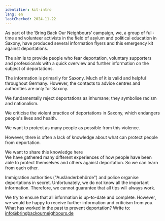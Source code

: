 ```yaml
---
identifier: kit-intro
lang: en
lastChecked: 2024-11-22
---
```


As part of the ‘Bring Back Our Neighbours’ campaign, we, a group of full-time and volunteer activists in the field of asylum and political education in Saxony, have produced several information flyers and this emergency kit against deportations.

The aim is to provide people who fear deportation, voluntary supporters and professionals with a quick overview and further information on the subject of deportations.

The information is primarily for Saxony. Much of it is valid and helpful throughout Germany. However, the contacts to advice centres and authorities are only for Saxony.

We fundamentally reject deportations as inhumane; they symbolise racism and nationalism.

We criticise the violent practice of deportations in Saxony, which endangers people's lives and health.

We want to protect as many people as possible from this violence.

However, there is often a lack of knowledge about what can protect people from deportation.

We want to share this knowledge here  
We have gathered many different experiences of how people have been able to protect themselves and others against deportation. So we can learn from each other.

<Block identifier="organise-wcu" />

Immigration authorities ("Ausländerbehörde") and police organise deportations in secret. Unfortunately, we do not know all the important information. Therefore, we cannot guarantee that all tips will always work.

We try to ensure that all information is up-to-date and complete. However, we would be happy to receive further information and criticism from you. What has worked in the past to prevent deportation? Write to: info@bringbackourneighbours.de

<Block identifier="get-legal-advice" />
